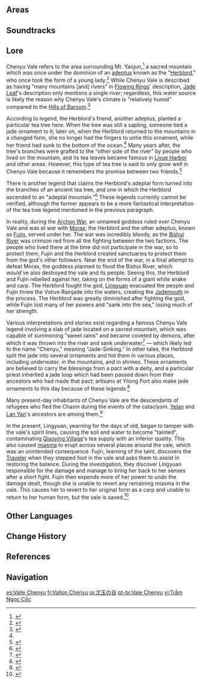 {{RegionTabs}}
{{Location Infobox
|image        = <gallery>
Chenyu Vale.png|In-Game
Emblem Chenyu Vale.png|Emblem
</gallery>
|type         = Subregion
|region       = Liyue
}}
{{Description|The gentle breezes carry the fragrance of tea all across the mountains of [[Liyue]], filling the air with the savory scent once more.<br>"Tea grows upon the rocks, where jade springs endlessly flow." The faint perfume and ancient song of jade drift together along the rivers past [[Qiaoying Village]] to the bustling port of [[Yilong Wharf]]. Just what adventures and fortune await, concealed among the fog-robed peaks of the south...?|Lithic Oath in Chenyu}}
{{Location Intro|description=}}

==Areas==
{{Locations Gallery|Areas}}
<!--
==Descriptions==
{{Description|}}
-->
==Soundtracks==
{{Soundtracks by Category Table|type=location}}

==Lore==
Chenyu Vale refers to the area surrounding Mt. Yaojun,<ref name="Baizhu5">{{Ref/CS|Baizhu|Character Story 5}}</ref> a sacred mountain which was once under the dominion of an [[adeptus]] known as the "[[Herblord]]," who once took the form of a young lady.<ref>{{Ref/ArtiSet|Echoes of an Offering|quote='''Soulscent Bloom:''' This one left behind the ambiguous name of "Herblord," as well as many foggy and fragmented legends. [...]<br>There is even a story that goes like this&mdash;<br>The young lady grasped at the hooded hat on the ground as she struggled ashore, placing it on her head haphazardly.<br>'''Jade Leaf:''' But though the young lady who was master of this mountain complained, she too could imagine the tea's fragrance.}}</ref> While Chenyu Vale is described as having "many mountains [and] rivers" in [[Flowing Rings]]' description, [[Jade Leaf]]'s description only mentions a single river; regardless, this water source is likely the reason why Chenyu Vale's climate is "relatively humid" compared to the [[Hills of Barsom]].<ref name="AAD">{{Ref/Quest|An Artist Adrift (Part 1)}}</ref>

According to legend, the Herblord's friend, another adeptus, planted a particular tea tree here. When the tree was still a sapling, someone tied a jade ornament to it; later on, when the Herblord returned to the mountains in a changed form, she no longer had the fingers to untie this ornament, while her friend had sunk to the bottom of the ocean.<ref name="Baizhu5" /> Many years after, the tree's branches were grafted to the "other side of the river" by people who lived on the mountain, and its tea leaves became famous in [[Liyue Harbor]] and other areas. However, this type of tea tree is said to only grow well in Chenyu Vale because it remembers the promise between two friends.<ref name="Jade Leaf">{{Ref/Arti|Jade Leaf}}</ref>

There is another legend that claims the Herblord's adeptal form turned into the branches of an ancient tea tree, and one in which the Herblord ascended to an "adeptal mountain."<ref>{{Ref/Arti|Soulscent Bloom}}</ref> These legends currently cannot be verified, although the former appears to be a more fantastical interpretation of the tea tree legend mentioned in the previous paragraph.

In reality, during the [[Archon War]], an unnamed goddess ruled over Chenyu Vale and was at war with [[Morax]]; the Herblord and the other adeptus, known as [[Fujin]], served under her. The war was incredibly bloody, as the [[Bishui River]] was crimson red from all the fighting between the two factions. The people who lived there at the time did not participate in the war, so to protect them, Fujin and the Herblord created sanctuaries to protect them from the god's other followers. Near the end of the war, in a final attempt to defeat Morax, the goddess planned to flood the Bishui River, which would've also destroyed the vale and its people. Seeing this, the Herblord and Fujin rebelled against her, taking on the forms of a giant white snake and carp. The Herblord fought the god, [[Lingyuan]] evacuated the people and Fujin threw the Votive Rainjade into the waters, creating the [[Jademouth]] in the process. The Herblord was greatly diminished after fighting the god, while Fujin lost many of her powers and "sank into the sea," losing much of her strength.

Various interpretations and stories exist regarding a famous Chenyu Vale legend involving a slab of jade located on a sacred mountain, which was capable of summoning "sweet rains" and became coveted by demons, after which it was thrown into the river and sank underwater<ref>{{Ref/Arti|Flowing Rings}}</ref> &mdash; which likely led to the name "Chenyu," meaning "Jade-Sinking." In other tales, the Herblord split the jade into several ornaments and hid them in various places, including underwater, in the mountains, and in shrines. These ornaments are believed to carry the blessings from a pact with a deity, and a particular priest inherited a jade loop which had been passed down from their ancestors who had made that pact; artisans at Yilong Port also make jade ornaments to this day because of these legends.<ref name="Symbol of Felicitation">{{Ref/Arti|Symbol of Felicitation}}</ref>

Many present-day inhabitants of Chenyu Vale are the descendants of refugees who fled the Chasm during the events of the cataclysm. [[Yelan]] and [[Lan Yan]]'s ancestors are among them.<ref>{{Ref/Quest|Qimen Arts and the Rite of Homa, the Spirits are Calmed and Life Restored}}</ref> 

In the present, Lingyuan, yearning for the days of old, began to tamper with the vale's spirit lines, causing the soil and water to become "tainted", contaminating [[Qiaoying Village]]'s tea supply with an inferior quality. This also caused [[miasma]] to erupt across several places around the vale, which was an unintended consequence. Fujin, learning of the taint, discovers the [[Traveler]] when they stepped foot in the vale and asks them to assist in restoring the balance. During the investigation, they discover Lingyuan responsible for the damage and manage to bring her back to her senses after a short fight. Fujin then expends more of her power to undo the damage dealt, though she is unable to revert any remaining miasma in the vale. This causes her to revert to her original form as a carp and unable to return to her human form, but the vale is saved.<ref>{{Ref/Quest|An Ancient Sacrifice of Sacred Brocade}}</ref>

==Other Languages==
{{Other Languages
|en       = Chenyu Vale
|zhs      = 沉玉谷
|zhs_rm   = Chényù-gǔ
|zht      = 沉玉谷
|zht_rm   = Chényù-gǔ
|zh_tl    = Sunken Jade Valley
|ja       = 沈玉の谷
|ja_rm    = Chingyoku no Tani
|ja_tl    = Sunken Jade Valley
|ko       = {{tt|침옥 협곡|沈玉峽谷}}
|ko_rm    = Chim'ok Hyeopgok
|ko_tl    = Sunken Jade Canyon
|es       = Valle Chenyu
|es_tl    = Chenyu Valley
|fr       = Vallon Chenyu
|fr_tl    = Chenyu Vale
|ru       = Долина Чэньюй
|ru_tl    = Chenyu Vale
|th       = Chenyu Vale
|vi       = {{tt|Trầm Ngọc Cốc|沉玉谷}}
|vi_tl    = Jade-Sinking Valley{{Sino|vi|zh}}
|de       = Chenyu-Tal
|de_tl    = Chenyu Vale
|id       = Lembah Chenyu
|id_tl    = Chenyu Valley
|pt       = Vale Chenyu
|pt_tl    = Chenyu Valley
|tr       = Chenyu Vadisi
|tr_tl    = Chenyu Valley
|it       = Vallata Chenyu
|it_tl    = Chenyu Valley
}}

==Change History==
{{Change History|4.4|introduced=2.6}}

==References==
{{Reflist|2}}

==Navigation==
{{Area Navbox|Liyue}}

[[es:Valle Chenyu]]
[[fr:Vallon Chenyu]]
[[ja:沈玉の谷]]
[[pt-br:Vale Chenyu]]
[[vi:Trầm Ngọc Cốc]]
